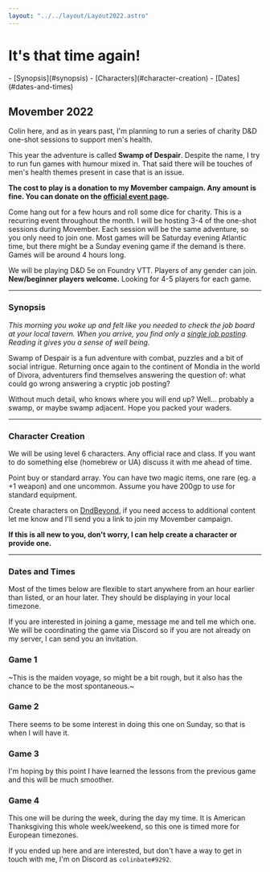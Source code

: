 ```yaml
---
layout: "../../layout/Layout2022.astro"
---
```


# It's that time again!

<nav>
- [Synopsis](#synopsis)
- [Characters](#character-creation)
- [Dates](#dates-and-times)
</nav>

## Movember 2022

Colin here, and as in years past, I'm planning to run a series of charity D&D one-shot sessions to support men's health.

This year the adventure is called **Swamp of Despair**. Despite the name, I try to run fun games with humour mixed in. That said there will be touches of men's health themes present in case that is an issue.

**The cost to play is a donation to my Movember campaign. Any amount is fine. You can donate on the [official event page](/donate).**

Come hang out for a few hours and roll some dice for charity. This is a recurring event throughout the month. I will be hosting 3-4 of the one-shot sessions during Movember. Each session will be the same adventure, so you only need to join one. Most games will be Saturday evening Atlantic time, but there might be a Sunday evening game if the demand is there. Games will be around 4 hours long.

We will be playing D&D 5e on Foundry VTT. Players of any gender can join. **New/beginner players welcome.** Looking for 4-5 players for each game.

---

### Synopsis

*This morning you woke up and felt like you needed to check the job board at your local tavern. When you arrive, you find only a [single job posting](/job-posting/). Reading it gives you a sense of well being.*

Swamp of Despair is a fun adventure with combat, puzzles and a bit of social intrigue. Returning once again to the continent of Mondia in the world of Divora, adventurers find themselves answering the question of: what could go wrong answering a cryptic job posting?

Without much detail, who knows where you will end up? Well... probably a swamp, or maybe swamp adjacent. Hope you packed your waders.

---

### Character Creation

We will be using level 6 characters. Any official race and class. If you want to do something else (homebrew or UA) discuss it with me ahead of time.

Point buy or standard array. You can have two magic items, one rare (eg. a +1 weapon) and one uncommon. Assume you have 200gp to use for standard equipment.

Create characters on [DndBeyond](https://dndbeyond.com), if you need access to additional content let me know and I'll send you a link to join my Movember campaign.

**If this is all new to you, don't worry, I can help create a character or provide one.**

---

### Dates and Times

Most of the times below are flexible to start anywhere from an hour earlier than listed, or an hour later. They should be displaying in your local timezone.

If you are interested in joining a game, message me and tell me which one. We will be coordinating the game via Discord so if you are not already on my server, I can send you an invitation. 

<Game>

### Game 1

<LocalDate date="2022-11-05T23:00:00Z" />

~This is the maiden voyage, so might be a bit rough, but it also has the chance to be the most spontaneous.~

<Spots remaining={-1} />

</Game>

<Game alt>

### Game 2

<LocalDate date="2022-11-14T00:00:00Z" />

There seems to be some interest in doing this one on Sunday, so that is when I will have it.

<Spots remaining={0} />

</Game>

<Game>

### Game 3

<LocalDate date="2022-11-20T00:00:00Z" />

I'm hoping by this point I have learned the lessons from the previous game and this will be much smoother.

<Spots remaining={0} />

</Game>

<Game alt>

### Game 4

<LocalDate date="2022-11-24T18:00:00Z" />

This one will be during the week, during the day my time. It is American Thanksgiving this whole week/weekend, so this one is timed more for European timezones.

<Spots remaining={1} />

</Game>

If you ended up here and are interested, but don't have a way to get in touch with me, I'm on Discord as `colinbate#9292`.


[0]: https://ca.movember.com/events/view/id/0Qxp
